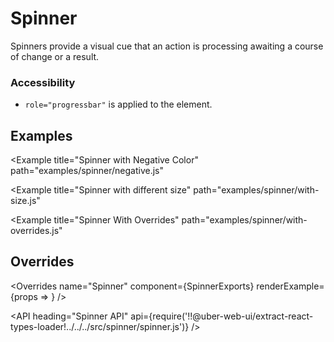 <!--
Copyright (c) 2018 Uber Technologies, Inc.

This source code is licensed under the MIT license found in the
LICENSE file in the root directory of this source tree.
-->





# Spinner

Spinners provide a visual cue that an action is processing awaiting a course of change or a result.

### Accessibility

- `role="progressbar"` is applied to the element.

## Examples

<Example title="Spinner basic usage" path="examples/spinner/basic.js">
  <SpinnerBasic />
</Example>

<Example
  title="Spinner with Negative Color"
  path="examples/spinner/negative.js"
>
  <SpinnerNegative />
</Example>

<Example
  title="Spinner with different size"
  path="examples/spinner/with-size.js"
>
  <SpinnerWithSize />
</Example>

<Example
  title="Spinner With Overrides"
  path="examples/spinner/with-overrides.js"
>
  <SpinnerWithOverrides />
</Example>

## Overrides

<Overrides
  name="Spinner"
  component={SpinnerExports}
  renderExample={props => <Spinner overrides={props.overrides} />}
/>

<API
  heading="Spinner API"
  api={require('!!@uber-web-ui/extract-react-types-loader!../../../src/spinner/spinner.js')}
/>
